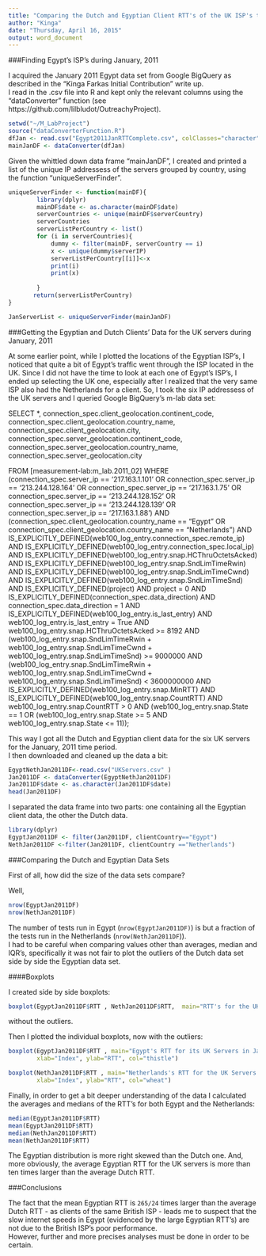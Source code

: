 ```yaml
---
title: "Comparing the Dutch and Egyptian Client RTT's of the UK ISP's that Served Egypt in January of 2011"
author: "Kinga"
date: "Thursday, April 16, 2015"
output: word_document
---
```

###Finding Egypt's ISP's during January, 2011

 I acquired the January 2011 Egypt data set from Google BigQuery as described in the
"Kinga Farkas Initial Contribution" write up.  
I read in the .csv file into R and kept only the relevant columns using the "dataConverter" function (see https://github.com/lilbludot/OutreachyProject).


```r
setwd("~/M_LabProject")
source("dataConverterFunction.R")
dfJan <- read.csv("Egypt2011JanRTTComplete.csv", colClasses="character") 
mainJanDF <- dataConverter(dfJan)
```

Given the whittled down data frame "mainJanDF", I created and printed a list of the 
unique IP addressess of the servers grouped by country, using the function "uniqueServerFinder".

```r
uniqueServerFinder <- function(mainDF){
        library(dplyr)
        mainDF$date <- as.character(mainDF$date) 
        serverCountries <- unique(mainDF$serverCountry)
        serverCountries
        serverListPerCountry <- list()
        for (i in serverCountries){
            dummy <- filter(mainDF, serverCountry == i)
            x <- unique(dummy$serverIP)
            serverListPerCountry[[i]]<-x
            print(i)
            print(x)
        
        }
       return(serverListPerCountry) 
}

JanServerList <- uniqueServerFinder(mainJanDF)

```


###Getting the Egyptian and Dutch Clients' Data for the UK servers during January, 2011


At some earlier point, while I plotted the locations of the Egyptian ISP's, I noticed that quite a bit of Egypt's traffic went through the ISP located in the UK.  Since I did not have the time to look at each one of Egypt's ISP's, I ended up selecting the UK one, especially after I realized that the very same ISP also had the Netherlands for a client. 
So, I took the six IP addressess of the UK servers and I queried  Google BigQuery's m-lab data set:

SELECT *, connection_spec.client_geolocation.continent_code, connection_spec.client_geolocation.country_name,
connection_spec.client_geolocation.city, 
connection_spec.server_geolocation.continent_code, connection_spec.server_geolocation.country_name, connection_spec.server_geolocation.city

FROM [measurement-lab:m_lab.2011_02] 
WHERE (connection_spec.server_ip == '217.163.1.101' OR
     connection_spec.server_ip == '213.244.128.164' OR
     connection_spec.server_ip == '217.163.1.75' OR
connection_spec.server_ip == '213.244.128.152' OR
connection_spec.server_ip == '213.244.128.139' OR
connection_spec.server_ip == '217.163.1.88') 
   AND (connection_spec.client_geolocation.country_name == "Egypt" 
   OR connection_spec.client_geolocation.country_name == "Netherlands")
   AND IS_EXPLICITLY_DEFINED(web100_log_entry.connection_spec.remote_ip)
   AND IS_EXPLICITLY_DEFINED(web100_log_entry.connection_spec.local_ip)
   AND IS_EXPLICITLY_DEFINED(web100_log_entry.snap.HCThruOctetsAcked)
   AND IS_EXPLICITLY_DEFINED(web100_log_entry.snap.SndLimTimeRwin)
   AND IS_EXPLICITLY_DEFINED(web100_log_entry.snap.SndLimTimeCwnd)
   AND IS_EXPLICITLY_DEFINED(web100_log_entry.snap.SndLimTimeSnd)
   AND IS_EXPLICITLY_DEFINED(project)
   AND project = 0
   AND IS_EXPLICITLY_DEFINED(connection_spec.data_direction)
   AND connection_spec.data_direction = 1
   AND IS_EXPLICITLY_DEFINED(web100_log_entry.is_last_entry)
   AND web100_log_entry.is_last_entry = True
   AND web100_log_entry.snap.HCThruOctetsAcked >= 8192
   AND (web100_log_entry.snap.SndLimTimeRwin + 
        web100_log_entry.snap.SndLimTimeCwnd + 
        web100_log_entry.snap.SndLimTimeSnd) >= 9000000
   AND (web100_log_entry.snap.SndLimTimeRwin + 
        web100_log_entry.snap.SndLimTimeCwnd +  
        web100_log_entry.snap.SndLimTimeSnd) < 3600000000
   AND IS_EXPLICITLY_DEFINED(web100_log_entry.snap.MinRTT)
   AND IS_EXPLICITLY_DEFINED(web100_log_entry.snap.CountRTT)
   AND web100_log_entry.snap.CountRTT > 0
   AND (web100_log_entry.snap.State == 1
        OR (web100_log_entry.snap.State >= 5
            AND web100_log_entry.snap.State <= 11));
            
This way I got all the Dutch and Egyptian client data for the six UK servers for the January, 2011 time
period.  
I then downloaded and cleaned up the data a bit:

```r
EgyptNethJan2011DF<-read.csv("UKServers.csv" )
Jan2011DF <- dataConverter(EgyptNethJan2011DF)
Jan2011DF$date <- as.character(Jan2011DF$date)
head(Jan2011DF)

```

I separated the data frame into two parts: one containing all the Egyptian client data, the other the Dutch data.  


```r
library(dplyr)
EgyptJan2011DF <- filter(Jan2011DF, clientCountry=="Egypt")
NethJan2011DF <-filter(Jan2011DF, clientCountry =="Netherlands")

```


###Comparing the Dutch and Egyptian Data Sets

First of all, how did the size of the data sets compare?

Well,

```r
nrow(EgyptJan2011DF)
nrow(NethJan2011DF)

```

The number of tests run in Egypt (`nrow(EgyptJan2011DF)`) is but a fraction of the 
tests run in the Netherlands (`nrow(NethJan2011DF`)).  
I had to be careful when comparing values other than averages, median and IQR's, specifically
it was not fair to plot the outliers of the Dutch data set side by side the Egyptian data set.


####Boxplots

I created side by side boxplots:

```r
boxplot(EgyptJan2011DF$RTT , NethJan2011DF$RTT,  main="RTT's for the UK Servers of Egypt during January 2011", xlab="", ylab="RTT", names=c("Egypt","Netherlands"),col=c("thistle","wheat"), outline=FALSE)

```

without the outliers.

Then I plotted the individual boxplots, now with the outliers:

```r
boxplot(EgyptJan2011DF$RTT , main="Egypt's RTT for its UK Servers in January 2011", 
        xlab="Index", ylab="RTT", col="thistle")

boxplot(NethJan2011DF$RTT , main="Netherlands's RTT for the UK Servers in January 2011", 
        xlab="Index", ylab="RTT", col="wheat")
```


Finally, in order to get a bit deeper understanding of the data I calculated the averages and medians of the RTT's for both Egypt and the Netherlands:

```r
median(EgyptJan2011DF$RTT)
mean(EgyptJan2011DF$RTT)
median(NethJan2011DF$RTT)
mean(NethJan2011DF$RTT)
```

The Egyptian distribution is more right skewed than the Dutch one. 
And, more obviously,  the average Egyptian RTT  for the UK servers is more than ten times larger 
than the average Dutch RTT.   

###Conclusions

The fact that the mean Egyptian RTT is `265/24` times larger than the average Dutch RTT  - as clients of the same British ISP - leads me to suspect that the slow internet speeds in Egypt (evidenced by the large Egyptian RTT's) are not due to the British ISP's poor performance.  
However, further and more precises analyses must be done in order to be certain. 
